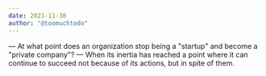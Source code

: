 ```yaml
---
date: 2021-11-30
author: "@toomuchtodo"
---
```


— At what point does an organization stop being a "startup" and become a "private company"?
— When its inertia has reached a point where it can continue to succeed not because of its actions, but in spite of them.

